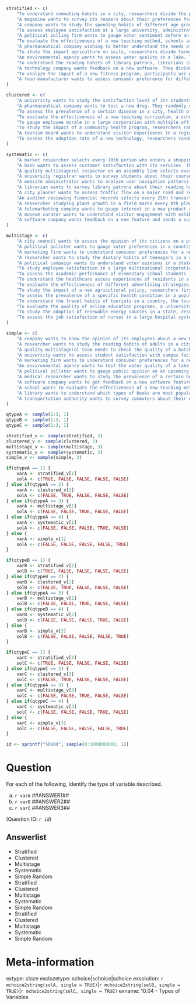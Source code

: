 ```r


stratified <- c(
    "To understand commuting habits in a city, researchers divide the population into income brackets and then randomly select individuals from each bracket.",
    "A magazine wants to survey its readers about their preferences for future multistageent. They randomly select subscribers from each geographical region where the magazine is distributed.",
    "A company wants to study the spending habits of different age groups. They divide the population into age brackets and then randomly select individuals from each bracket.",
    "To assess employee satisfaction at a large university, administrators divide staff into units (faculty, administration, support) and randomly sample within each unit.",
    "A political polling firm wants to gauge voter sentiment before an election. They divide the electorate into urban, suburban, and rural areas and then randomly select voters from each area.",
    "To evaluate the effectiveness of a new teaching method, schools are divided by their performance level (high, medium, low), and then random classrooms are selected from each group.",
    "A pharmaceutical company wishing to better understand the needs of individuals taking their medication, divistrat their current patients into groups based on the severity of their condition (mild, moderate, severe) and randomly samples within each group to survey the individuals.",
    "To study the impact agriculture on soils, researchers divide farms into different sizes (small, medium, large) and then randomly select farms from each size category to investigate.",
    "An environmental agency wants to assess water quality in a lake. They divide the lake into different zones (near shore, mid-lake, deep water) and then randomly collect samples from each zone.",
    "To understand the reading habits of library patrons, librarians categorize members by the frequency of their visits (frequent, occasional, clustrequent) and then randomly survey members from each category.",
    "A technology company wants feedback on a new software. They divide users into different subscription tiers (basic, premium, enterprise) and randomly select users from each tier.",
    "To analyze the impact of a new fitness program, participants are grouped by their initial fitness level (beginner, intermediate, advanced), and then random individuals are assessed within each group.",
    "A food manufacturer wants to assess consumer preference for different flavors. They divide consumers into families with children and families without children and then randomly survey individuals from each group."
)

clustered <- c(
    "A university wants to study the satisfaction level of its students. They randomly select several classrooms and survey all the students systent in those classrooms.",
    "A pharmaceutical company wants to test a new drug. They randomly select five hospitals and then sample all the patients being treated for the targeted condition in those hospitals.",
    "To assess the prevalence of a certain disease in a city, health officials randomly select several neighbourhoods and then examine all the residents within those neighbourhoods.",
    "To evaluate the effectiveness of a new teaching curriculum, a school district randomly selects several schools and then assesses all the students in a few randomly chosen grade levels within those schools.",
    "To gauge employee morale in a large corporation with multiple office locations, HR randomly selects a few office buildings and then surveys all the employees within those buildings.",
    "To study the impact of a community health program, researchers randomly select several villages and then collect data from all the households within those villages.",
    "A tourism board wants to understand visitor experiences in a region. They randomly select several hotels and then survey all guests staying at those hotels over a period of time.",
    "To assess the adoption rate of a new technology, researchers randomly select several companies in a specific industry and then survey all the employees within those companies to determine technology use."
)

systematic <- c(
    "A market researcher selects every 10th person who enters a shopping mall to participate in a survey about consumer preferences.",
    "A bank wants to assess customer satisfaction with its services. They decide to survey every 15th customer that enters a particular branch location on a particular day.",
    "A quality multistagerol inspector on an assembly line selects every 50th item produced to check for defects.",
    "A university registrar wants to survey students about their course registration experience and selects every 20th student on the alphabetical list of enrolled students.",
    "A website administrator wants to analyze user navigation patterns and logs the activity of every 100th visitor to the site.",
    "A librarian wants to survey library patrons about their reading habits and selects every 5th person leaving the library on a given day.",
    "A city planner wants to assess traffic flow on a major road and records the type of vehicle passing a specific point every 30th vehicle.",
    "An auditor reviewing financial records selects every 25th transaction in a ledger for detailed examination.",
    "A researcher studying plant growth in a field marks every 8th plant in a row for measurement.",
    "A telemarketing company wants to gauge interest in a new product and calls every 50th name on a purchased multistageact list.",
    "A museum curator wants to understand visitor engagement with exhibits and surveys every 12th visitor entering the museum.",
    "A software company wants feedback on a new feature and sends a survey to every 3rd user who logs into the application on a specific day."
)

multistage <- c(
    "A city council wants to assess the opinion of its citizens on a proposed policy change. They divide the city into neighbourhoods and randomly select neighbourhoods, from which they randomly select households to survey.",
    "A political pollster wants to gauge voter preferences in a country. They divide the country into regions and randomly select regions to conduct interviews with a random selection of eligible voters.",
    "A marketing firm wants to understand consumer preferences for a new product. They randomly select several shopping malls and survey a sample of shoppers within those malls.",
    "A researcher wants to study the dietary habits of teenagers in a state. They randomly select several high schools and then survey a sample of students within those selected schools.",
    "A political campaign wants to understand voter opinions in a state. They randomly select several precincts and then survey a sample of registered voters within those precincts.",
    "To study employee satisfaction in a large multinational corporation, they first stratify employees by country, then randomly select offices within each country, and finally randomly select employees from those offices to survey.",
    "To assess the academic performance of elementary school students in a large school district, they first randomly select several schools, then randomly select classrooms within each selected school, and finally randomly select students from those classrooms for testing.",
    "To understand the healthcare access experiences of residents in a state, they first divide the state into rural and urban areas, then randomly select several counties within each area, and finally survey every 50th household within the selected counties.",
    "To evaluate the effectiveness of different advertising strategies, a company first divistrat its customer base by demographics, then randomly selects several demographic groups, before finally sending out targeted surveys to a sample of customers within those groups.",
    "To study the impact of a new agricultural policy, researchers first select several agricultural regions within a country, then randomly select farms within each region, before finally conducting detailed interviews with the farm owners.",
    "To assess the prevalence of a specific health condition in a population, health officials first divide the population into age groups, then randomly select several neighbourhoods within each age group. These neighbourhoods are then divided into income brackets, and households from each income bracket are randomly selected.",
    "To understand the travel habits of tourists in a country, the tourism board first selects several popular tourist strattinations, then randomly selects hotels within each strattination, and finally surveys a random sample of guests staying at those hotels.",
    "To evaluate the quality of online education programs, a university first selects several online courses, then randomly selects discussion forums within each course, and finally randomly selects student posts for analysis.",
    "To study the adoption of renewable energy sources in a state, researchers first divide the state into urban, suburban, and rural areas, then randomly select several towns within each area, and finally conduct systematic sampling of households in those towns.",
    "To assess the job satisfaction of nurses in a large hospital system, administrators first select several hospitals within the system, then randomly select departments within each hospital, and finally survey all the nurses within those selected departments."
)

simple <- c(
    "A company wants to know the opinion of its employees about a new HR policy. They randomly select employees from the company list to survey about the policy.",
    "A researcher wants to study the reading habits of adults in a city and obtains a list of all residents, then randomly selects participants for a survey.",
    "A quality multistagerol team needs to check the quality of a batch of manufactured items and randomly selects a subset of items for inspection.",
    "A university wants to assess student satisfaction with campus facilities and randomly selects students from the enrollment list to participate in a questionnaire.",
    "A marketing firm wants to understand consumer preferences for a new snack food and randomly selects individuals from a consumer panel to taste and rate the product.",
    "An environmental agency wants to test the water quality of a lake and randomly selects several points on the lake to collect water samples.",
    "A political pollster wants to gauge public opinion on an upcoming election and randomly selects registered voters from a voter database to interview.",
    "A medical researcher wants to study the prevalence of a certain health condition in a population and randomly selects individuals from a population registry for examination.",
    "A software company wants to get feedback on a new software feature and randomly selects users from their customer database to participate in a usability study.",
    "A school wants to evaluate the effectiveness of a new teaching method and randomly selects students from a specific grade level to participate in assessments.",
    "A library wants to understand which types of books are most popular and randomly selects borrowed books from their database for analysis.",
    "A transportation authority wants to survey commuters about their experiences and randomly selects passengers on different bus routes."
)

qtypeA <- sample(1:3, 1)
qtypeB <- sample(1:3, 1)
qtypeC <- sample(1:3, 1)

stratified_v <- sample(stratified, 3)
clustered_v <- sample(clustered, 3)
multistage_v <- sample(multistage, 3)
systematic_v <- sample(systematic, 3)
simple_v <- sample(simple, 3)

if(qtypeA == 1) {
    varA <- stratified_v[1]
    solA <- c(TRUE, FALSE, FALSE, FALSE, FALSE)
} else if(qtypeA == 2) {
    varA <- clustered_v[1]
    solA <- c(FALSE, TRUE, FALSE, FALSE, FALSE)
} else if(qtypeA == 3) {
    varA <- multistage_v[1]
    solA <- c(FALSE, FALSE, TRUE, FALSE, FALSE)
} else if(qtypeA == 4) {
    varA <- systematic_v[1]
    solA <- c(FALSE, FALSE, FALSE, TRUE, FALSE)
} else {
    varA <- simple_v[1]
    solA <- c(FALSE, FALSE, FALSE, FALSE, TRUE)
}

if(qtypeB == 1) {
    varB <- stratified_v[2]
    solB <- c(TRUE, FALSE, FALSE, FALSE, FALSE)
} else if(qtypeB == 2) {
    varB <- clustered_v[2]
    solB <- c(FALSE, TRUE, FALSE, FALSE, FALSE)
} else if(qtypeA == 3) {
    varB <- multistage_v[2]
    solB <- c(FALSE, FALSE, TRUE, FALSE, FALSE)
} else if(qtypeB == 4) {
    varB <- systematic_v[2]
    solB <- c(FALSE, FALSE, FALSE, TRUE, FALSE)
} else {
    varB <- simple_v[2]
    solB <- c(FALSE, FALSE, FALSE, FALSE, TRUE)
}

if(qtypeC == 1) {
    varC <- stratified_v[3]
    solC <- c(TRUE, FALSE, FALSE, FALSE, FALSE)
} else if(qtypeC == 2) {
    varC <- clustered_v[3]
    solC <- c(FALSE, TRUE, FALSE, FALSE, FALSE)
} else if(qtypeA == 3) {
    varC <- multistage_v[3]
    solC <- c(FALSE, FALSE, TRUE, FALSE, FALSE)
} else if(qtypeC == 4) {
    varC <- systematic_v[3]
    solC <- c(FALSE, FALSE, FALSE, TRUE, FALSE)
} else {
    varC <- simple_v[3]
    solC <- c(FALSE, FALSE, FALSE, FALSE, TRUE)
}

id <- sprintf("%010d", sample(0:1000000000, 1))
```

Question
========
For each of the following, identify the type of variable described. 

a. `r varA` ##ANSWER1##
b. `r varB` ##ANSWER2##
c. `r varC` ##ANSWER3##

(Question ID: *`r id`*)

Answerlist
----------
* Stratified
* Clustered
* Multistage
* Systematic
* Simple Random
* Stratified
* Clustered
* Multistage
* Systematic
* Simple Random
* Stratified
* Clustered
* Multistage
* Systematic
* Simple Random

Meta-information
================
extype: cloze
exclozetype: schoice|schoice|schoice
exsolution: `r mchoice2string(solA, single = TRUE)`|`r mchoice2string(solB, single = TRUE)`|`r mchoice2string(solC, single = TRUE)`
exname: 10.04 - Types of Variables